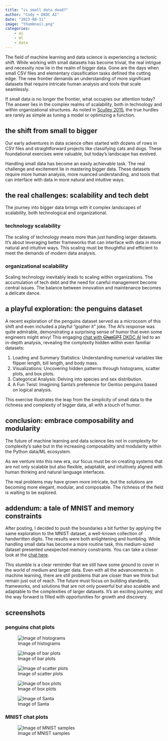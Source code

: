 ```yaml
---
title: "is small data dead?"
author: "Cody + DKDC AI"
date: "2023-08-11"
image: "thumbnail.png"
categories: 
    - ai
    - ml
    - data
---
```


The field of machine learning and data science is experiencing a tectonic shift. While working with small datasets has become trivial, the real intrigue and necessity now lie in the realm of bigger data. Gone are the days when small CSV files and elementary classification tasks defined the cutting edge. The new frontier demands an understanding of more significant datasets that require intricate human analysis and tools that scale seamlessly.

If small data is no longer the frontier, what occupies our attention today? The answer lies in the complex realms of scalability, both in technology and within organizational structures. As noted in [Sculley 2015](https://proceedings.neurips.cc/paper_files/paper/2015/file/86df7dcfd896fcaf2674f757a2463eba-Paper.pdf), the true hurdles are rarely as simple as tuning a model or optimizing a function.

## the shift from small to bigger

Our early adventures in data science often started with dozens of rows in CSV files and straightforward projects like classifying cats and dogs. These foundational exercises were valuable, but today's landscape has evolved.

Handling small data has become an easily achievable task. The real challenge and excitement lie in mastering bigger data. These datasets require more human analysis, more nuanced understanding, and tools that can interface with data in more natural and intuitive ways.

## the real challenges: scalability and tech debt

The journey into bigger data brings with it complex landscapes of scalability, both technological and organizational.

### technology scalability

The scaling of technology means more than just handling larger datasets. It's about leveraging better frameworks that can interface with data in more natural and intuitive ways. This scaling must be thoughtful and efficient to meet the demands of modern data analysis.

### organizational scalability

Scaling technology inevitably leads to scaling within organizations. The accumulation of tech debt and the need for careful management become central issues. The balance between innovation and maintenance becomes a delicate dance.

## a playful exploration: the penguins dataset

A recent exploration of the penguins dataset served as a microcosm of this shift and even included a playful "gopher it" joke. The AI's response was quite admirable, demonstrating a surprising sense of humor that even some engineers might envy! This engaging [chat with ~~ChatGPT~~ DKDC AI](https://chat.openai.com/share/4f3e76a5-e310-4239-a725-0d31c0b7f3ba) led to an in-depth analysis, revealing the complexity hidden within even familiar datasets:

1. Loading and Summary Statistics: Understanding numerical variables like flipper length, bill length, and body mass.
2. Visualizations: Uncovering hidden patterns through histograms, scatter plots, and box plots.
3. Categorical Analysis: Delving into species and sex distribution.
4. A Fun Twist: Imagining Santa's preference for Gentoo penguins based on logical analysis.

This exercise illustrates the leap from the simplicity of small data to the richness and complexity of bigger data, all with a touch of humor.

## conclusion: embrace composability and modularity

The future of machine learning and data science lies not in complexity for complexity's sake but in the increasing composability and modularity within the Python data/ML ecosystem.

As we venture into this new era, our focus must be on creating systems that are not only scalable but also flexible, adaptable, and intuitively aligned with human thinking and natural language interfaces.

The real problems may have grown more intricate, but the solutions are becoming more elegant, modular, and composable. The richness of the field is waiting to be explored.

## addendum: a tale of MNIST and memory constraints

After posting, I decided to push the boundaries a bit further by applying the same exploration to the MNIST dataset, a well-known collection of handwritten digits. The results were both enlightening and humbling. While handling small data has become a more routine task, this medium-sized dataset presented unexpected memory constraints. You can take a closer look at the [chat here](https://chat.openai.com/share/81deff84-f86e-4402-83f8-4e19c071acbd).

This stumble is a clear reminder that we still have some ground to cover in the world of medium and larger data. Even with all the advancements in machine learning, there are still problems that are closer than we think but remain just out of reach. The future must focus on building standards, frameworks, and solutions that are not only powerful but also scalable and adaptable to the complexities of larger datasets. It's an exciting journey, and the way forward is filled with opportunities for growth and discovery.

## screenshots

### penguins chat plots

![Image of histograms](a.png)

![Image of bar plots](b.png)

![Image of scatter plots](c.png)

![Image of box plots](d.png)

![Image of Santa](e.png)

### MNIST chat plots

![Image of MNIST samples](f.png)

